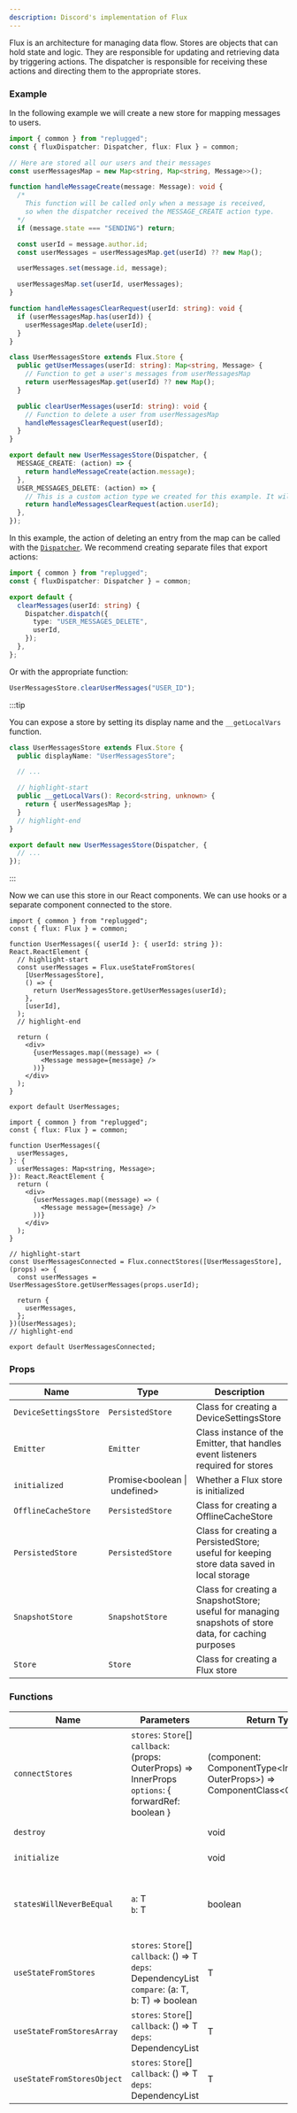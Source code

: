 ```yaml
---
description: Discord's implementation of Flux
---
```



<RequiredNotice />

Flux is an architecture for managing data flow. Stores are objects that can hold state and logic.
They are responsible for updating and retrieving data by triggering actions. The dispatcher is
responsible for receiving these actions and directing them to the appropriate stores.

### Example

In the following example we will create a new store for mapping messages to users.

```ts
import { common } from "replugged";
const { fluxDispatcher: Dispatcher, flux: Flux } = common;

// Here are stored all our users and their messages
const userMessagesMap = new Map<string, Map<string, Message>>();

function handleMessageCreate(message: Message): void {
  /*
    This function will be called only when a message is received,
    so when the dispatcher received the MESSAGE_CREATE action type.
  */
  if (message.state === "SENDING") return;

  const userId = message.author.id;
  const userMessages = userMessagesMap.get(userId) ?? new Map();

  userMessages.set(message.id, message);

  userMessagesMap.set(userId, userMessages);
}

function handleMessagesClearRequest(userId: string): void {
  if (userMessagesMap.has(userId)) {
    userMessagesMap.delete(userId);
  }
}

class UserMessagesStore extends Flux.Store {
  public getUserMessages(userId: string): Map<string, Message> {
    // Function to get a user's messages from userMessagesMap
    return userMessagesMap.get(userId) ?? new Map();
  }

  public clearUserMessages(userId: string): void {
    // Function to delete a user from userMessagesMap
    handleMessagesClearRequest(userId);
  }
}

export default new UserMessagesStore(Dispatcher, {
  MESSAGE_CREATE: (action) => {
    return handleMessageCreate(action.message);
  },
  USER_MESSAGES_DELETE: (action) => {
    // This is a custom action type we created for this example. It will delete a specific map entry (userId).
    return handleMessagesClearRequest(action.userId);
  },
});
```

In this example, the action of deleting an entry from the map can be called with the
[`Dispatcher`](./fluxDispatcher). We recommend creating separate files that export actions:

```ts
import { common } from "replugged";
const { fluxDispatcher: Dispatcher } = common;

export default {
  clearMessages(userId: string) {
    Dispatcher.dispatch({
      type: "USER_MESSAGES_DELETE",
      userId,
    });
  },
};
```

Or with the appropriate function:

```ts
UserMessagesStore.clearUserMessages("USER_ID");
```

:::tip

You can expose a store by setting its display name and the `__getLocalVars` function.

```ts
class UserMessagesStore extends Flux.Store {
  public displayName: "UserMessagesStore";

  // ...

  // highlight-start
  public __getLocalVars(): Record<string, unknown> {
    return { userMessagesMap };
  }
  // highlight-end
}

export default new UserMessagesStore(Dispatcher, {
  // ...
});
```

:::

Now we can use this store in our React components. We can use hooks or a separate component
connected to the store.

<Tabs>
  <TabItem value="hooks" label="Hooks" default>

```tsx
import { common } from "replugged";
const { flux: Flux } = common;

function UserMessages({ userId }: { userId: string }): React.ReactElement {
  // highlight-start
  const userMessages = Flux.useStateFromStores(
    [UserMessagesStore],
    () => {
      return UserMessagesStore.getUserMessages(userId);
    },
    [userId],
  );
  // highlight-end

  return (
    <div>
      {userMessages.map((message) => (
        <Message message={message} />
      ))}
    </div>
  );
}

export default UserMessages;
```

  </TabItem>
  <TabItem value="connect" label="Connect">

```tsx
import { common } from "replugged";
const { flux: Flux } = common;

function UserMessages({
  userMessages,
}: {
  userMessages: Map<string, Message>;
}): React.ReactElement {
  return (
    <div>
      {userMessages.map((message) => (
        <Message message={message} />
      ))}
    </div>
  );
}

// highlight-start
const UserMessagesConnected = Flux.connectStores([UserMessagesStore], (props) => {
  const userMessages = UserMessagesStore.getUserMessages(props.userId);

  return {
    userMessages,
  };
})(UserMessages);
// highlight-end

export default UserMessagesConnected;
```

  </TabItem>
</Tabs>

### Props

| Name                  | Type                                     | Description                                                                                           |
| --------------------- | ---------------------------------------- | ----------------------------------------------------------------------------------------------------- |
| `DeviceSettingsStore` | `PersistedStore`                         | Class for creating a DeviceSettingsStore                                                              |
| `Emitter`             | `Emitter`                                | Class instance of the Emitter, that handles event listeners required for stores                       |
| `initialized`         | Promise\<boolean&nbsp;\|&nbsp;undefined> | Whether a Flux store is initialized                                                                   |
| `OfflineCacheStore`   | `PersistedStore`                         | Class for creating a OfflineCacheStore                                                                |
| `PersistedStore`      | `PersistedStore`                         | Class for creating a PersistedStore; useful for keeping store data saved in local storage             |
| `SnapshotStore`       | `SnapshotStore`                          | Class for creating a SnapshotStore; useful for managing snapshots of store data, for caching purposes |
| `Store`               | `Store`                                  | Class for creating a Flux store                                                                       |

### Functions

| Name                       | Parameters                                                                                                                                       | Return Type                                                                         | Description                                                                                         |
| -------------------------- | ------------------------------------------------------------------------------------------------------------------------------------------------ | ----------------------------------------------------------------------------------- | --------------------------------------------------------------------------------------------------- |
| `connectStores`            | <Required /> `stores`: `Store`[] <br /> <Required /> `callback`: (props: OuterProps) => InnerProps <br /> `options`: \{ forwardRef: boolean }    | (component: ComponentType\<InnerProps & OuterProps>) => ComponentClass\<OuterProps> | Connects a React component to Flux stores                                                           |
| `destroy`                  |                                                                                                                                                  | void                                                                                | Destroys all Flux store instances                                                                   |
| `initialize`               |                                                                                                                                                  | void                                                                                | Initializes a Flux store                                                                            |
| `statesWillNeverBeEqual`   | <Required /> `a`: T <br /> <Required /> `b`: T                                                                                                   | boolean                                                                             | Used as a comparator for the `useStateFromStores` hook to indicate that states will never be equal  |
| `useStateFromStores`       | <Required /> `stores`: `Store`[] <br /> <Required /> `callback`: () => T <br /> `deps`: DependencyList <br /> `compare`: (a: T, b: T) => boolean | T                                                                                   | Custom hook to keep a React component's state synchronized with the data retrieved from Flux stores |
| `useStateFromStoresArray`  | <Required /> `stores`: `Store`[] <br /> <Required /> `callback`: () => T <br /> `deps`: DependencyList                                           | T                                                                                   | `useStateFromStores` hook but with a comparator made for arrays                                     |
| `useStateFromStoresObject` | <Required /> `stores`: `Store`[] <br /> <Required /> `callback`: () => T <br /> `deps`: DependencyList                                           | T                                                                                   | `useStateFromStores` hook but with a comparator made for objects                                    |
